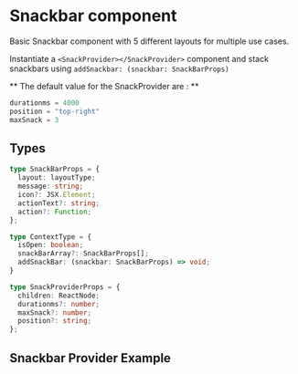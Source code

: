 
<Meta title="Components/Interface/Snackbar/Overview" />

<style>{`

`}</style>


# Snackbar component

Basic Snackbar component with 5 different layouts for multiple use cases.

Instantiate a ` <SnackProvider></SnackProvider> ` component and  stack snackbars using  ` addSnackbar: (snackbar: SnackBarProps) `

** The default value for the SnackProvider are : ** 

```javascript
durationms = 4000
position = "top-right"
maxSnack = 3 
```

## Types

```typescript
type SnackBarProps = {
  layout: layoutType;
  message: string;
  icon?: JSX.Element;
  actionText?: string;
  action?: Function;
};

type ContextType = {
  isOpen: boolean;
  snackBarArray?: SnackBarProps[];
  addSnackBar: (snackbar: SnackBarProps) => void;
}

type SnackProviderProps = {
  children: ReactNode;
  durationms?: number;
  maxSnack?: number;
  position?: string;
};
```

## Snackbar Provider Example 

<Canvas>
<Story id="components-interface-snackbar--example" />
</Canvas>
